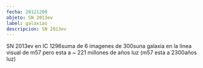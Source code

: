 ```yaml
---
fecha: 20121200
objeto: SN 2013ev
label: galaxias
descripcion: SN 2013ev
---
```


<Imagen src="https://astroccd.files.wordpress.com/2012/12/sn2013ev-6-300sf.jpg" />

SN 2013ev en IC 1296suma de 6 imagenes de 300suna galaxia en la linea visual de m57 pero esta a ~ 221 millones de años luz (m57 esta a 2300años luz)